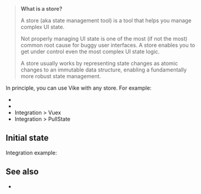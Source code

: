 
> **What is a store?**
>
> A store (aka state management tool) is a tool that helps you manage complex UI state.
>
> Not properly managing UI state is one of the most (if not the most) common root cause for buggy user interfaces. A store enables you to get under control even the most complex UI state logic.
>
> A store usually works by representing state changes as atomic changes to an immutable data structure, enabling a fundamentally more robust state management.

In principle, you can use Vike with any store. For example:
- <Link href="/redux" />
- <Link href="/pinia" />
- <Link href="/vuex">Integration &gt; Vuex</Link>
- <Link href="/pullstate">Integration &gt; PullState</Link>


## Initial state

<DataIntegrationIntro
  toolType="store"
/>

Integration example:
<DataIntegrationStore />


## See also

- <Link href="/data-tools" />
